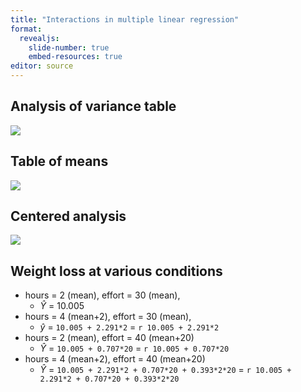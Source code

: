 ```yaml
---
title: "Interactions in multiple linear regression"
format: 
  revealjs:
    slide-number: true
    embed-resources: true
editor: source
---
```

## Analysis of variance table

![](images/exercise-analysis-09.png)

::: notes

:::

## Table of means

![](images/exercise-analysis-13.png)

## Centered analysis

![](images/exercise-analysis-10.png)

::: notes

:::

## Weight loss at various conditions

-   hours = 2 (mean), effort = 30 (mean),
    -   $\hat Y$ = 10.005
-   hours = 4 (mean+2), effort = 30 (mean),
    -   $\hat y$ = `10.005 + 2.291*2` = `r 10.005 + 2.291*2`
-   hours = 2 (mean), effort = 40 (mean+20)
    -   $\hat Y$ = `10.005 + 0.707*20` = `r 10.005 + 0.707*20`
-   hours = 4 (mean+2), effort = 40 (mean+20)
    -   $\hat Y$ = `10.005 + 2.291*2 + 0.707*20 + 0.393*2*20` = `r 10.005 + 2.291*2 + 0.707*20 + 0.393*2*20`

